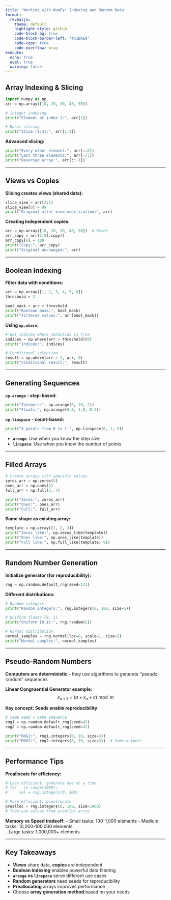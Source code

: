 ```yaml
---
title: 'Working with NumPy: Indexing and Random Data'
format: 
  revealjs:
    theme: default
    highlight-style: github
    code-block-bg: true
    code-block-border-left: "#31BAE9"
    code-copy: true
    code-overflow: wrap
execute:
  echo: true
  eval: true
  warning: false
---
```


## Array Indexing & Slicing

```python
import numpy as np
arr = np.array([10, 20, 30, 40, 50])

# Integer indexing
print("Element at index 1:", arr[1])

# Basic slicing
print("Slice [1:4]:", arr[1:4])
```

**Advanced slicing:**
```python
print("Every other element:", arr[::2])
print("Last three elements:", arr[-3:])
print("Reversed array:", arr[::-1])
```

---

## Views vs Copies

**Slicing creates views (shared data):**
```python
slice_view = arr[2:5]
slice_view[0] = 99
print("Original after view modification:", arr)
```

**Creating independent copies:**
```python
arr = np.array([10, 20, 30, 40, 50])  # Reset
arr_copy = arr[2:5].copy()
arr_copy[0] = 100
print("Copy:", arr_copy)
print("Original unchanged:", arr)
```

---

## Boolean Indexing

**Filter data with conditions:**
```python
arr = np.array([1, 2, 3, 4, 5, 6])
threshold = 3

bool_mask = arr > threshold
print("Boolean mask:", bool_mask)
print("Filtered values:", arr[bool_mask])
```

**Using `np.where`:**
```python
# Get indices where condition is True
indices = np.where(arr > threshold)[0]
print("Indices:", indices)

# Conditional selection
result = np.where(arr > 3, arr, 0)
print("Conditional result:", result)
```

---

## Generating Sequences

**`np.arange` - step-based:**
```python
print("Integers:", np.arange(0, 10, 2))
print("Floats:", np.arange(0.0, 1.0, 0.2))
```

**`np.linspace` - count-based:**
```python
print("5 points from 0 to 1:", np.linspace(0, 1, 5))
```

- **`arange`**: Use when you know the step size
- **`linspace`**: Use when you know the number of points

---

## Filled Arrays

```python
# Create arrays with specific values
zeros_arr = np.zeros(5)
ones_arr = np.ones(4)
full_arr = np.full(3, 7)

print("Zeros:", zeros_arr)
print("Ones:", ones_arr)
print("Full:", full_arr)
```

**Same shape as existing array:**
```python
template = np.array([1, 2, 3])
print("Zeros like:", np.zeros_like(template))
print("Ones like:", np.ones_like(template))
print("Full like:", np.full_like(template, 9))
```

---

## Random Number Generation

**Initialize generator (for reproducibility):**
```python
rng = np.random.default_rng(seed=123)
```

**Different distributions:**
```python
# Random integers
print("Random integers:", rng.integers(0, 100, size=5))

# Uniform floats [0, 1)
print("Uniform [0,1):", rng.random(5))

# Normal distribution
normal_samples = rng.normal(loc=0, scale=1, size=5)
print("Normal samples:", normal_samples)
```

---

## Pseudo-Random Numbers

**Computers are deterministic** - they use algorithms to generate "pseudo-random" sequences

**Linear Congruential Generator example:**
$$x_{n+1} = (a \times x_n + c) \bmod m$$

**Key concept: Seeds enable reproducibility**
```python
# Same seed = same sequence
rng1 = np.random.default_rng(seed=42)
rng2 = np.random.default_rng(seed=42)

print("RNG1:", rng1.integers(0, 10, size=3))
print("RNG2:", rng2.integers(0, 10, size=3))  # Same output!
```

---

## Performance Tips

**Preallocate for efficiency:**
```python
# Less efficient: generate one at a time
# for _ in range(1000):
#     val = rng.integers(0, 100)

# More efficient: preallocate
prealloc = rng.integers(0, 100, size=1000)
# Then use values from prealloc array
```

**Memory vs Speed tradeoff:**
- Small tasks: 100-1,000 elements
- Medium tasks: 10,000-100,000 elements  
- Large tasks: 1,000,000+ elements

---

## Key Takeaways

- **Views** share data, **copies** are independent
- **Boolean indexing** enables powerful data filtering
- **`arange` vs `linspace`** serve different use cases
- **Random generators** need seeds for reproducibility
- **Preallocating** arrays improves performance
- Choose **array generation method** based on your needs
